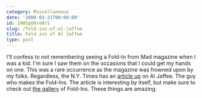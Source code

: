 ```yaml
---
category: Miscellaneous
date: '2008-03-31T00:00:00'
id: 20WSgQ0reNrS
slug: /fold-ins-of-al-jaffee
title: Fold ins of Al Jaffee
type: post
---
```


I'll confess to not remembering seeing a Fold-In from Mad magazine
when I was a kid. I'm sure I saw them on the occasions that I could
get my hands on one. This was a rare occurrence as the magazine was
frowned upon by my folks. Regardless, the N.Y. Times has an
[article up](http://www.nytimes.com/2008/03/30/arts/design/30genz.html?_r=1&oref=slogin&pagewanted=all)
on Al Jaffee. The guy who makes the Fold-Ins. The article is
interesting by itself, but make sure to check out
[the gallery](http://www.nytimes.com/interactive/2008/03/28/arts/20080330_FOLD_IN_FEATURE.html)
of Fold-Ins. These things are amazing.